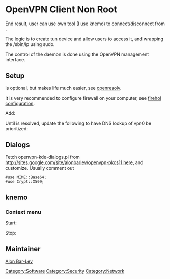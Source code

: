 = OpenVPN Client Non Root =

End result, user can use own tool (I use knemo) to connect/disconnect from {{Package|net-misc/openvpn}}.

The logic is to create tun device and allow users to access it, and wrapping the /sbin/ip
using sudo.

The control of the daemon is done using the OpenVPN management interface.

== Setup ==

{{Kernel|Add tap|<pre>
  Device Drivers  ---> 
    [*] Network device support  --->
      <M>   Universal TUN/TAP device driver support
</pre>}}

{{Root|emerge net-misc/openvpn net-dns/openresolv}}

{{Package|net-dns/openresolv}} is optional, but makes life much easier, see [[openresolv]].

It is very recommended to configure firewall on your computer, see [[Firewall_Using_Firehol|firehol configuration]].

Add:
{{File|/etc/conf.d/net|<pre>
rc_need_vpn0="firewall" # optional, if you setup firewall.
rc_provide_vpn0="!net"
tuntap_vpn0="tun"
iproute2_vpn0="group users"
config_vpn0="null"
txqueuelen_vpn0="100"
metric_vpn0="1"
</pre>}}

{{Root|<nowiki>ln -s net.lo /etc/init.d/net.vpn0
rc-update add net.vpn0 default
/etc/init.d/net.vpn0 start
</nowiki>}}

{{File|~/openvpn/my-ip|<pre>
#!/bin/sh
sudo /sbin/ip $@
</pre>}}

{{File|~/openvpn/my-up.sh|<pre>
#!/bin/sh
script="${0//my-}"
if [ ${EUID} != 0 ] ; then
        if [[ -x /usr/bin/sudo ]] ; then
                echo "" | sudo -p "" -S /etc/openvpn/"${script}" "$@"
                exit $?
        fi
        echo "You need configure sudo to run $0" >&2
        exit 1
else
        /etc/openvpn/"${script}" "$@"
        exit $?
fi
</pre>}}

{{Command|ln -s my-up.sh ~/openvpn/my-down.sh}}

{{File|~/openvpn/server.conf|Add:<pre>
dev-type tun
dev vpn0
daemon
up my-up.sh
down my-down.sh
iproute my-ip
up-delay
up-restart
down-pre
script-security 2
auth-retry nointeract
management-signal
management 127.0.0.1 2222
management-query-passwords
management-forget-disconnect
remap-usr1 SIGTERM
</pre>}}

{{File|/etc/sudoers.d/openvpn|<pre>
Defaults        env_keep += "foreign_option_1"
Defaults        env_keep += "foreign_option_2"
Defaults        env_keep += "foreign_option_3"
Defaults        env_keep += "foreign_option_4"
Defaults        env_keep += "foreign_option_5"
Defaults        env_keep += "dev"

%users ALL=(ALL) NOPASSWD: /etc/openvpn/up.sh
%users ALL=(ALL) NOPASSWD: /etc/openvpn/down.sh
%users ALL=(ALL) NOPASSWD: /sbin/ip
</pre>}}

Until {{bug|391175}} is resolved, update the following to have DNS lookup of vpn0 be prioritized:
{{File|/etc/resolvconf.conf|<pre>
interface_order="lo lo[0-9]* vpn*"
</pre>}}

== Dialogs ==

Fetch openvpn-kde-dialogs.pl from [[http://sites.google.com/site/alonbarlev/openvpn-pkcs11 here]], and customize.
Usually comment out
 #use MIME::Base64;
 #use Crypt::X509;

{{Root|emerge dev-perl/Net-Telnet}}

== knemo ==

=== Context menu ===

Start:
{{Command|( /usr/sbin/openvpn --cd /home/user/openvpn --config server.conf & ); exec /home/user/openvpn/openvpn-kde-dialogs.pl 2222 1}}

Stop:
{{Command|killall openvpn}}

== Maintainer ==

[[User:Alonbl|Alon Bar-Lev]]

{{AuthorList|{{Author|Alon Bar-Lev|2011-11-17|type=original}}}}

[[Category:Software]]
[[Category:Security]]
[[Category:Network]]